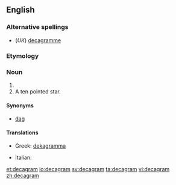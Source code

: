 ==English==

===Alternative spellings===
* (''UK'') [[decagramme]]

===Etymology===
{{prefix|deca|gram}}

===Noun===
{{en-noun}}

# {{SI-unit|deca|gram|mass}}
# A ten pointed star.

====Synonyms====
*[[dag]]

====Translations====
{{trans-top|ten grams}}
* Greek: [[dekagramma]]
{{trans-mid}}
* Italian: {{t-|it|decagrammo|m}}
{{trans-bottom}}

[[et:decagram]]
[[io:decagram]]
[[sv:decagram]]
[[ta:decagram]]
[[vi:decagram]]
[[zh:decagram]]
